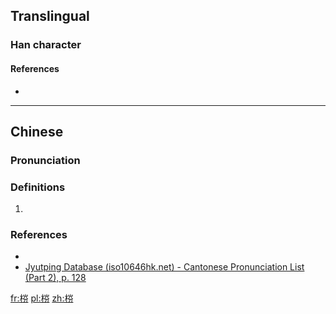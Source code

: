 ==Translingual==

===Han character===
{{Han char|rn=75|rad=木|as=07|sn=11|four=42927|canj=DUCH|ids=⿰木⿱山分}}

====References====
* {{Han ref|kx=0530.070|dkj=14868|dj=0918.060|hdz=21215.040|uh=68A4|ud=26788|bh=D5CF|bd=54735}}

----

==Chinese==
{{zh-forms}}

===Pronunciation===
{{zh-pron
|m=fén,fēn
|c=fan4,fan1
|oc=y
|mc=y
|cat=
}} <!--it seems like the pronunciation is different from 棻-->

===Definitions===
{{zh-hanzi}}

# {{synonym of|棻|lang=zh}}

===References===
* {{R:twedu|C05141}}
* [http://www.iso10646hk.net/jp/document/download.jsp Jyutping Database (iso10646hk.net) - Cantonese Pronunciation List (Part 2), p. 128]

[[fr:梤]]
[[pl:梤]]
[[zh:梤]]